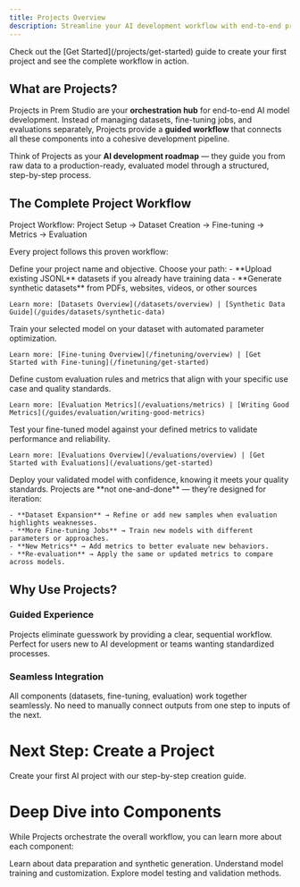 ```yaml
---
title: Projects Overview
description: Streamline your AI development workflow with end-to-end project orchestration in Prem Studio.
---
```


<Note>
  Check out the [Get Started](/projects/get-started) guide to create your first project and see the complete workflow in action.
</Note>



## What are Projects?

Projects in Prem Studio are your **orchestration hub** for end-to-end AI model development. Instead of managing datasets, fine-tuning jobs, and evaluations separately, Projects provide a **guided workflow** that connects all these components into a cohesive development pipeline.

Think of Projects as your **AI development roadmap** — they guide you from raw data to a production-ready, evaluated model through a structured, step-by-step process.

## The Complete Project Workflow

Project Workflow: Project Setup → Dataset Creation → Fine-tuning → Metrics -> Evaluation

Every project follows this proven workflow:

<Steps>
  <Step title="Project Setup">
    Define your project name and objective.

  </Step>

  <Step title="Dataset Creation">
    Choose your path:
    - **Upload existing JSONL** datasets if you already have training data
    - **Generate synthetic datasets** from PDFs, websites, videos, or other sources

    Learn more: [Datasets Overview](/datasets/overview) | [Synthetic Data Guide](/guides/datasets/synthetic-data)
  </Step>

  <Step title="Fine-tuning">
    Train your selected model on your dataset with automated parameter optimization.

    Learn more: [Fine-tuning Overview](/finetuning/overview) | [Get Started with Fine-tuning](/finetuning/get-started)
  </Step>

  <Step title="Metrics">
    Define custom evaluation rules and metrics that align with your specific use case and quality standards.

    Learn more: [Evaluation Metrics](/evaluations/metrics) | [Writing Good Metrics](/guides/evaluation/writing-good-metrics)
  </Step>

  <Step title="Evaluation">
    Test your fine-tuned model against your defined metrics to validate performance and reliability.

    Learn more: [Evaluations Overview](/evaluations/overview) | [Get Started with Evaluations](/evaluations/get-started)
  </Step>

  <Step title="Project Complete">
    Deploy your validated model with confidence, knowing it meets your quality standards.
  </Step>
  <Step title="Iteration Loops">
    Projects are **not one-and-done** — they’re designed for iteration:

    - **Dataset Expansion** → Refine or add new samples when evaluation highlights weaknesses.
    - **More Fine-tuning Jobs** → Train new models with different parameters or approaches.
    - **New Metrics** → Add metrics to better evaluate new behaviors.
    - **Re-evaluation** → Apply the same or updated metrics to compare across models.

  </Step>
</Steps>

## Why Use Projects?

### Guided Experience

Projects eliminate guesswork by providing a clear, sequential workflow. Perfect for users new to AI development or teams wanting standardized processes.

### Seamless Integration

All components (datasets, fine-tuning, evaluation) work together seamlessly. No need to manually connect outputs from one step to inputs of the next.



# Next Step: Create a Project

<Card title="Get Started with Projects" icon="rocket" href="/projects/get-started">
  Create your first AI project with our step-by-step creation guide.
</Card>

# Deep Dive into Components

While Projects orchestrate the overall workflow, you can learn more about each component:

<CardGroup cols={3}>
  <Card title="Datasets" icon="database" href="/datasets/overview">
    Learn about data preparation and synthetic generation.
  </Card>
  <Card title="Fine-tuning" icon="robot" href="/finetuning/overview">
    Understand model training and customization.
  </Card>
  <Card title="Evaluations" icon="chart-bar" href="/evaluations/overview">
    Explore model testing and validation methods.
  </Card>
</CardGroup>
